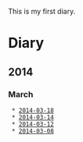 This is my first diary.
= Diary =

== 2014 ==

=== March ===
  * [[2014-03-18]]
  * [[2014-03-14]]
  * [[2014-03-12]]
  * [[2014-03-08]]

